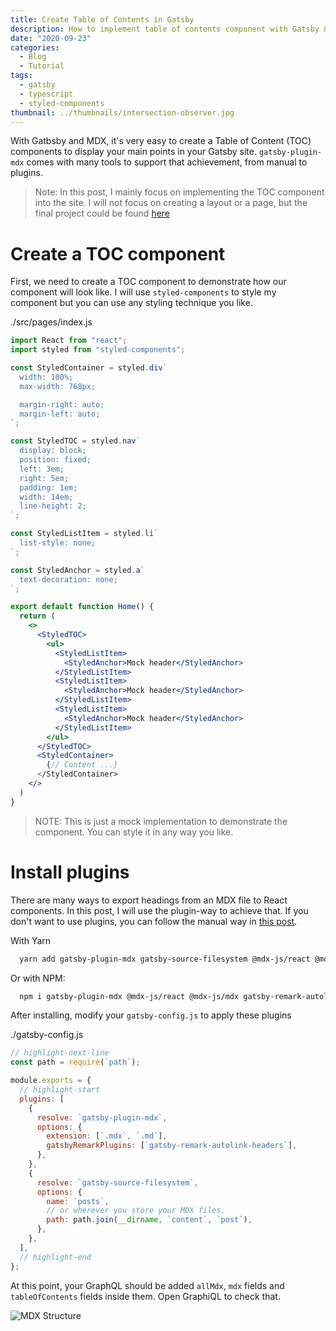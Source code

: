 ```yaml
---
title: Create Table of Contents in Gatsby
description: How to implement table of contents component with Gatsby & IntersectionObserver
date: "2020-09-23"
categories:
  - Blog
  - Tutorial
tags:
  - gatsby
  - typescript
  - styled-components
thumbnail: ../thumbnails/intersection-observer.jpg
---
```


With Gatbsby and MDX, it's very easy to create a Table of Content (TOC) components to display your main points in your Gatsby site. `gatsby-plugin-mdx` comes with many tools to support that achievement, from manual to plugins.

> Note: In this post, I mainly focus on implementing the TOC component into the site. I will not focus on creating a layout or a page, but the final project could be found [here](https://github.com/richardnguyen99/gatsby-toc-example)

# Create a TOC component

First, we need to create a TOC component to demonstrate how our component will look like. I will use `styled-components` to style my component but you can use any styling technique you like.

<CodeSnippet>./src/pages/index.js</CodeSnippet>

```jsx
import React from "react";
import styled from "styled-components";

const StyledContainer = styled.div`
  width: 100%;
  max-width: 768px;

  margin-right: auto;
  margin-left: auto;
`;

const StyledTOC = styled.nav`
  display: block;
  position: fixed;
  left: 3em;
  right: 5em;
  padding: 1em;
  width: 14em;
  line-height: 2;
`;

const StyledListItem = styled.li`
  list-style: none;
`;

const StyledAnchor = styled.a`
  text-decoration: none;
`;

export default function Home() {
  return (
    <>
      <StyledTOC>
        <ul>
          <StyledListItem>
            <StyledAnchor>Mock header</StyledAnchor>
          </StyledListItem>
          <StyledListItem>
            <StyledAnchor>Mock header</StyledAnchor>
          </StyledListItem>
          <StyledListItem>
            <StyledAnchor>Mock header</StyledAnchor>
          </StyledListItem>
        </ul>
      </StyledTOC>
      <StyledContainer>
        {// Content ...}
      </StyledContainer>
    </>
  )
}
```

> NOTE: This is just a mock implementation to demonstrate the component. You can style it in any way you like.

# Install plugins

There are many ways to export headings from an MDX file to React components. In this post, I will use the plugin-way to achieve that. If you don't want to use plugins, you can follow the manual way in [this post](https://johno.com/mdx-table-of-contents-components-in-gatsby/).

With Yarn

```bash
  yarn add gatsby-plugin-mdx gatsby-source-filesystem @mdx-js/react @mdx-js/mdx gatsby-remark-autolink-headers
```

Or with NPM:

```bash
  npm i gatsby-plugin-mdx @mdx-js/react @mdx-js/mdx gatsby-remark-autolink-headers
```

After installing, modify your `gatsby-config.js` to apply these plugins

<CodeSnippet>./gatsby-config.js</CodeSnippet>

```js
// highlight-next-line
const path = require(`path`);

module.exports = {
  // highlight-start
  plugins: [
    {
      resolve: `gatsby-plugin-mdx`,
      options: {
        extension: [`.mdx`, `.md`],
        gatsbyRemarkPlugins: [`gatsby-remark-autolink-headers`],
      },
    },
    {
      resolve: `gatsby-source-filesystem`,
      options: {
        name: `posts`,
        // or wherever you store your MDX files.
        path: path.join(__dirname, `content`, `post`),
      },
    },
  ],
  // highlight-end
};
```

At this point, your GraphQL should be added `allMdx`, `mdx` fields and `tableOfContents` fields inside them. Open GraphiQL to check that.

![MDX Structure](../images/mdx-struct.png)
